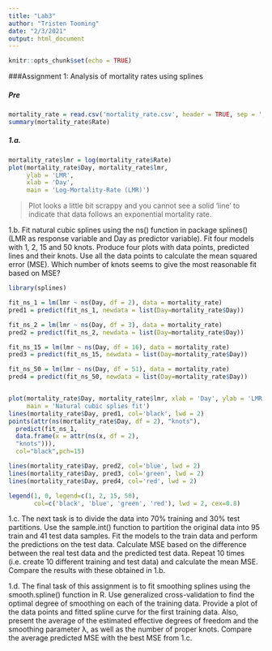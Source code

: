 ```yaml
---
title: "Lab3"
author: "Tristen Tooming"
date: "2/3/2021"
output: html_document
---
```


```r
knitr::opts_chunk$set(echo = TRUE)
```


###Assignment 1: Analysis of mortality rates using splines

##### Pre
```r
mortality_rate = read.csv('mortality_rate.csv', header = TRUE, sep = ';')
summary(mortality_rate$Rate)
```

##### 1.a.

```r
mortality_rate$lmr = log(mortality_rate$Rate)
plot(mortality_rate$Day, mortality_rate$lmr,
     ylab = 'LMR',
     xlab = 'Day',
     main = 'Log-Mortality-Rate (LMR)')
```
> Plot looks a little bit scrappy and you cannot see a solid 'line' to indicate that data follows an exponential mortality rate. 

1.b. Fit natural cubic splines using the ns() function in package splines() (LMR as response variable and Day as predictor variable). Fit four models with 1, 2, 15 and 50 knots. Produce four plots with data points, predicted lines and their knots. Use all the data points to calculate the mean squared error (MSE). Which number of knots seems to give the most reasonable fit based on MSE?

```r
library(splines)

fit_ns_1 = lm(lmr ~ ns(Day, df = 2), data = mortality_rate)
pred1 = predict(fit_ns_1, newdata = list(Day=mortality_rate$Day))

fit_ns_2 = lm(lmr ~ ns(Day, df = 3), data = mortality_rate)
pred2 = predict(fit_ns_2, newdata = list(Day=mortality_rate$Day))

fit_ns_15 = lm(lmr ~ ns(Day, df = 16), data = mortality_rate)
pred3 = predict(fit_ns_15, newdata = list(Day=mortality_rate$Day))

fit_ns_50 = lm(lmr ~ ns(Day, df = 51), data = mortality_rate)
pred4 = predict(fit_ns_50, newdata = list(Day=mortality_rate$Day))


plot(mortality_rate$Day, mortality_rate$lmr, xlab = 'Day', ylab = 'LMR', pch=16,
     main = 'Natural cubic splies fit')
lines(mortality_rate$Day, pred1, col='black', lwd = 2)
points(attr(ns(mortality_rate$Day, df = 2), "knots"),
  predict(fit_ns_1, 
  data.frame(x = attr(ns(x, df = 2), 
  "knots"))),
  col="black",pch=15)

lines(mortality_rate$Day, pred2, col='blue', lwd = 2)
lines(mortality_rate$Day, pred3, col='green', lwd = 2)
lines(mortality_rate$Day, pred4, col='red', lwd = 2)

legend(1, 0, legend=c(1, 2, 15, 50),
       col=c('black', 'blue', 'green', 'red'), lwd = 2, cex=0.8)
```


1.c. The next task is to divide the data into 70% training and 30% test partitions. Use the sample.int() function to partition the original data into 95 train and 41 test data samples. Fit the models to the train data and perform the predictions on the test data. Calculate MSE based on the difference between the real test data and the predicted test data. Repeat 10 times (i.e. create 10 different training and test data) and calculate the mean MSE. Compare the results with these obtained in 1.b.

1.d. The final task of this assignment is to fit smoothing splines using the smooth.spline() function in R. Use generalized cross-validation to find the optimal degree of smoothing on each of the training data. Provide a plot of the data points and fitted spline curve for the first training data. Also, present the average of the estimated effective degrees of freedom and the smoothing parameter λ, as well as the number of proper knots. Compare the average predicted MSE with the best MSE from 1.c.
